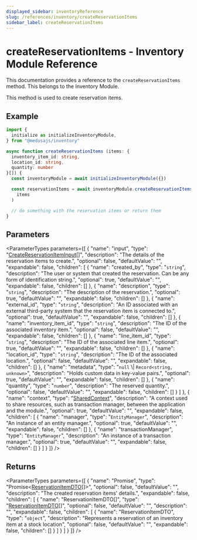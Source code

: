 ```yaml
---
displayed_sidebar: inventoryReference
slug: /references/inventory/createReservationItems
sidebar_label: createReservationItems
---
```



# createReservationItems - Inventory Module Reference

This documentation provides a reference to the `createReservationItems` method. This belongs to the Inventory Module.

This method is used to create reservation items.

## Example

```ts
import { 
  initialize as initializeInventoryModule,
} from "@medusajs/inventory"

async function createReservationItems (items: {
  inventory_item_id: string,
  location_id: string,
  quantity: number
}[]) {
  const inventoryModule = await initializeInventoryModule({})

  const reservationItems = await inventoryModule.createReservationItems(
    items
  )

  // do something with the reservation items or return them
}
```

## Parameters

<ParameterTypes parameters={[
  {
    "name": "input",
    "type": "[CreateReservationItemInput](../../interfaces/inventory.CreateReservationItemInput.mdx)[]",
    "description": "The details of the reservation items to create.",
    "optional": false,
    "defaultValue": "",
    "expandable": false,
    "children": [
      {
        "name": "created_by",
        "type": "`string`",
        "description": "The user or system that created the reservation. Can be any form of identification string.",
        "optional": true,
        "defaultValue": "",
        "expandable": false,
        "children": []
      },
      {
        "name": "description",
        "type": "`string`",
        "description": "The description of the reservation.",
        "optional": true,
        "defaultValue": "",
        "expandable": false,
        "children": []
      },
      {
        "name": "external_id",
        "type": "`string`",
        "description": "An ID associated with an external third-party system that the reservation item is connected to.",
        "optional": true,
        "defaultValue": "",
        "expandable": false,
        "children": []
      },
      {
        "name": "inventory_item_id",
        "type": "`string`",
        "description": "The ID of the associated inventory item.",
        "optional": false,
        "defaultValue": "",
        "expandable": false,
        "children": []
      },
      {
        "name": "line_item_id",
        "type": "`string`",
        "description": "The ID of the associated line item.",
        "optional": true,
        "defaultValue": "",
        "expandable": false,
        "children": []
      },
      {
        "name": "location_id",
        "type": "`string`",
        "description": "The ID of the associated location.",
        "optional": false,
        "defaultValue": "",
        "expandable": false,
        "children": []
      },
      {
        "name": "metadata",
        "type": "`null` \\| `Record<string, unknown>`",
        "description": "Holds custom data in key-value pairs.",
        "optional": true,
        "defaultValue": "",
        "expandable": false,
        "children": []
      },
      {
        "name": "quantity",
        "type": "`number`",
        "description": "The reserved quantity.",
        "optional": false,
        "defaultValue": "",
        "expandable": false,
        "children": []
      }
    ]
  },
  {
    "name": "context",
    "type": "[SharedContext](../../interfaces/inventory.SharedContext.mdx)",
    "description": "A context used to share resources, such as transaction manager, between the application and the module.",
    "optional": true,
    "defaultValue": "",
    "expandable": false,
    "children": [
      {
        "name": "manager",
        "type": "`EntityManager`",
        "description": "An instance of an entity manager.",
        "optional": true,
        "defaultValue": "",
        "expandable": false,
        "children": []
      },
      {
        "name": "transactionManager",
        "type": "`EntityManager`",
        "description": "An instance of a transaction manager.",
        "optional": true,
        "defaultValue": "",
        "expandable": false,
        "children": []
      }
    ]
  }
]} />

## Returns

<ParameterTypes parameters={[
  {
    "name": "Promise",
    "type": "Promise&#60;[ReservationItemDTO](../../types/inventory.ReservationItemDTO.mdx)[]&#62;",
    "optional": false,
    "defaultValue": "",
    "description": "The created reservation items' details.",
    "expandable": false,
    "children": [
      {
        "name": "ReservationItemDTO[]",
        "type": "[ReservationItemDTO](../../types/inventory.ReservationItemDTO.mdx)[]",
        "optional": false,
        "defaultValue": "",
        "description": "",
        "expandable": false,
        "children": [
          {
            "name": "ReservationItemDTO",
            "type": "`object`",
            "description": "Represents a reservation of an inventory item at a stock location",
            "optional": false,
            "defaultValue": "",
            "expandable": false,
            "children": []
          }
        ]
      }
    ]
  }
]} />
